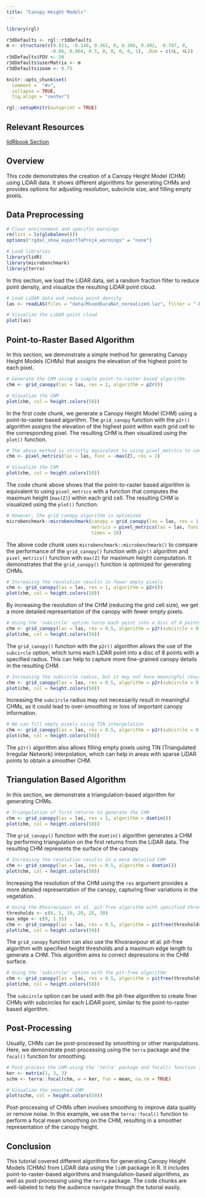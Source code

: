 ```yaml
---
title: "Canopy Height Models"
---
```


```r
library(rgl)

r3dDefaults <- rgl::r3dDefaults
m <- structure(c(0.921, -0.146, 0.362, 0, 0.386, 0.482, -0.787, 0, 
                -0.06, 0.864, 0.5, 0, 0, 0, 0, 1), .Dim = c(4L, 4L))
r3dDefaults$FOV <- 50
r3dDefaults$userMatrix <- m
r3dDefaults$zoom <- 0.75

knitr::opts_chunk$set(
  comment =  "#>", 
  collapse = TRUE,
  fig.align = "center")

rgl::setupKnitr(autoprint = TRUE)
```

## Relevant Resources

[lidRbook Section](https://r-lidar.github.io/lidRbook/chm.html)

## Overview

This code demonstrates the creation of a Canopy Height Model (CHM) using LiDAR data. It shows different algorithms for generating CHMs and provides options for adjusting resolution, subcircle size, and filling empty pixels.

## Data Preprocessing

```r
# Clear environment and specific warnings
rm(list = ls(globalenv()))
options("rgdal_show_exportToProj4_warnings" = "none")

# Load libraries
library(lidR)
library(microbenchmark)
library(terra)
```

In this section, we load the LiDAR data, set a random fraction filter to reduce point density, and visualize the resulting LiDAR point cloud.

```r
# Load LiDAR data and reduce point density
las <- readLAS(files = "data/MixedEucaNat_normalized.laz", filter = "-keep_random_fraction 0.4 -set_withheld_flag 0")

# Visualize the LiDAR point cloud
plot(las)
```

## Point-to-Raster Based Algorithm

In this section, we demonstrate a simple method for generating Canopy Height Models (CHMs) that assigns the elevation of the highest point to each pixel.

```r
# Generate the CHM using a simple point-to-raster based algorithm
chm <- grid_canopy(las = las, res = 2, algorithm = p2r())

# Visualize the CHM
plot(chm, col = height.colors(50))
```

In the first code chunk, we generate a Canopy Height Model (CHM) using a point-to-raster based algorithm. The `grid_canopy` function with the `p2r()` algorithm assigns the elevation of the highest point within each grid cell to the corresponding pixel. The resulting CHM is then visualized using the `plot()` function.

```r
# The above method is strictly equivalent to using pixel_metrics to compute max height
chm <- pixel_metrics(las = las, func = ~max(Z), res = 2)

# Visualize the CHM
plot(chm, col = height.colors(50))
```

The code chunk above shows that the point-to-raster based algorithm is equivalent to using `pixel_metrics` with a function that computes the maximum height (`max(Z)`) within each grid cell. The resulting CHM is visualized using the `plot()` function.

```r
# However, the grid_canopy algorithm is optimized
microbenchmark::microbenchmark(canopy = grid_canopy(las = las, res = 1, algorithm = p2r()),
                               metrics = pixel_metrics(las = las, func = ~max(Z), res = 1),
                               times = 10)
```

The above code chunk uses `microbenchmark::microbenchmark()` to compare the performance of the `grid_canopy()` function with `p2r()` algorithm and `pixel_metrics()` function with `max(Z)` for maximum height computation. It demonstrates that the `grid_canopy()` function is optimized for generating CHMs.

```r
# Increasing the resolution results in fewer empty pixels
chm <- grid_canopy(las = las, res = 1, algorithm = p2r())
plot(chm, col = height.colors(50))
```

By increasing the resolution of the CHM (reducing the grid cell size), we get a more detailed representation of the canopy with fewer empty pixels.

```r
# Using the 'subcircle' option turns each point into a disc of 8 points with a radius r
chm <- grid_canopy(las = las, res = 0.5, algorithm = p2r(subcircle = 0.15))
plot(chm, col = height.colors(50))
```

The `grid_canopy()` function with the `p2r()` algorithm allows the use of the `subcircle` option, which turns each LiDAR point into a disc of 8 points with a specified radius. This can help to capture more fine-grained canopy details in the resulting CHM.

```r
# Increasing the subcircle radius, but it may not have meaningful results
chm <- grid_canopy(las = las, res = 0.5, algorithm = p2r(subcircle = 0.8))
plot(chm, col = height.colors(50))
```

Increasing the `subcircle` radius may not necessarily result in meaningful CHMs, as it could lead to over-smoothing or loss of important canopy information.

```r
# We can fill empty pixels using TIN interpolation
chm <- grid_canopy(las = las, res = 0.5, algorithm = p2r(subcircle = 0.15, na.fill = tin()))
plot(chm, col = height.colors(50))
```

The `p2r()` algorithm also allows filling empty pixels using TIN (Triangulated Irregular Network) interpolation, which can help in areas with sparse LiDAR points to obtain a smoother CHM.

## Triangulation Based Algorithm

In this section, we demonstrate a triangulation-based algorithm for generating CHMs.

```r
# Triangulation of first returns to generate the CHM
chm <- grid_canopy(las = las, res = 1, algorithm = dsmtin())
plot(chm, col = height.colors(50))
```

The `grid_canopy()` function with the `dsmtin()` algorithm generates a CHM by performing triangulation on the first returns from the LiDAR data. The resulting CHM represents the surface of the canopy.

```r
# Increasing the resolution results in a more detailed CHM
chm <- grid_canopy(las = las, res = 0.5, algorithm = dsmtin())
plot(chm, col = height.colors(50))
```

Increasing the resolution of the CHM using the `res` argument provides a more detailed representation of the canopy, capturing finer variations in the vegetation.

```r
# Using the Khosravipour et al. pit-free algorithm with specified thresholds and maximum edge length
thresholds <- c(0, 5, 10, 20, 25, 30)
max_edge <- c(0, 1.35)
chm <- grid_canopy(las = las, res = 0.5, algorithm = pitfree(thresholds, max_edge))
plot(chm, col = height.colors(50))
```

The `grid_canopy` function can also use the Khosravipour et al. pit-free algorithm with specified height thresholds and a maximum edge length to generate a CHM. This algorithm aims to correct depressions in the CHM surface.

```r
# Using the 'subcircle' option with the pit-free algorithm
chm <- grid_canopy(las = las, res = 0.5, algorithm = pitfree(thresholds, max_edge, 0.1))
plot(chm, col = height.colors(50))
```

The `subcircle` option can be used with the pit-free algorithm to create finer CHMs with subcircles for each LiDAR point, similar to the point-to-raster based algorithm.

## Post-Processing

Usually, CHMs can be post-processed by smoothing or other manipulations. Here, we demonstrate post-processing using the `terra` package and the `focal()` function for smoothing.

```r
# Post-process the CHM using the 'terra' package and focal() function for smoothing
ker <- matrix(1, 3, 3)
schm <- terra::focal(chm, w = ker, fun = mean, na.rm = TRUE)

# Visualize the smoothed CHM
plot(schm, col = height.colors(50))
```

Post-processing of CHMs often involves smoothing to improve data quality or remove noise. In this example, we use the `terra::focal()` function to perform a focal mean smoothing on the CHM, resulting in a smoother representation of the canopy height.

## Conclusion

This tutorial covered different algorithms for generating Canopy Height Models (CHMs) from LiDAR data using the `lidR` package in R. It includes point-to-raster-based algorithms and triangulation-based algorithms, as well as post-processing using the `terra` package. The code chunks are well-labeled to help the audience navigate through the tutorial easily.

